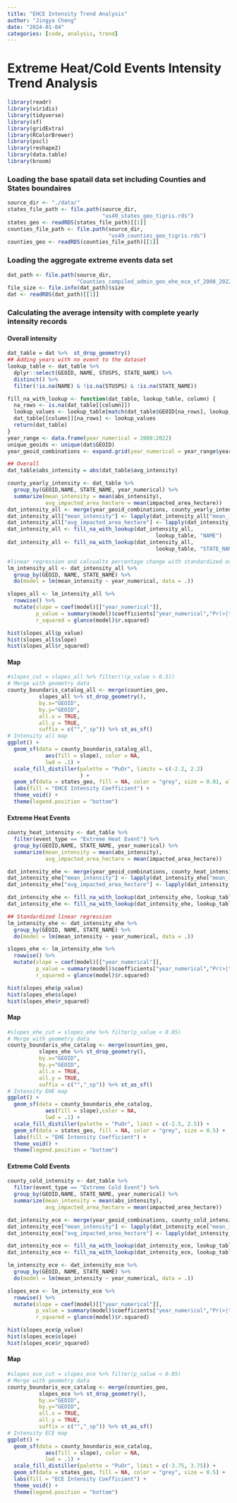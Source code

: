 ```yaml
---
title: "EHCE Intensity Trend Analysis"
author: "Jingya Cheng"
date: "2024-01-04"
categories: [code, analysis, trend]
---
```


# Extreme Heat/Cold Events Intensity Trend Analysis

```r
library(readr)
library(viridis)
library(tidyverse)
library(sf)
library(gridExtra)
library(RColorBrewer)
library(pscl)
library(reshape2)
library(data.table)
library(broom)
```

### Loading the base spatail data set including Counties and States boundaires

```r
source_dir <- "./data/"
states_file_path <- file.path(source_dir,
                              "us49_states_geo_tigris.rds")
states_geo <- readRDS(states_file_path)[[1]]
counties_file_path <- file.path(source_dir,
                                "us49_counties_geo_tigris.rds")
counties_geo <- readRDS(counties_file_path)[[1]]
```

### Loading the aggregate extreme events data set

```r
dat_path <- file.path(source_dir,
                      "Counties_compiled_admin_geo_ehe_ece_sf_2008_2022.rds")
file_size <- file.info(dat_path)$size
dat <- readRDS(dat_path)[[1]]
```

### Calculating the average intensity with complete yearly intensity records

#### Overall intensity

```r
dat_table = dat %>%  st_drop_geometry()
## Adding years with no event to the dataset 
lookup_table <- dat_table %>%
  dplyr::select(GEOID, NAME, STUSPS, STATE_NAME) %>%
  distinct() %>%
  filter(!is.na(NAME) & !is.na(STUSPS) & !is.na(STATE_NAME))

fill_na_with_lookup <- function(dat_table, lookup_table, column) {
  na_rows <- is.na(dat_table[[column]])
  lookup_values <- lookup_table[match(dat_table$GEOID[na_rows], lookup_table$GEOID), column]
  dat_table[[column]][na_rows] <- lookup_values
  return(dat_table)
}
year_range <- data.frame(year_numerical = 2008:2022)
unique_geoids <- unique(dat$GEOID)
year_geoid_combinations <- expand.grid(year_numerical = year_range$year_numerical, GEOID = unique_geoids)

## Overall
dat_table$abs_intensity = abs(dat_table$avg_intensity)

county_yearly_intensity <- dat_table %>%
  group_by(GEOID,NAME, STATE_NAME, year_numerical) %>%
  summarize(mean_intensity = mean(abs_intensity),
            avg_impacted_area_hectare = mean(impacted_area_hectare))
dat_intensity_all <- merge(year_geoid_combinations, county_yearly_intensity, by = c("year_numerical", "GEOID"), all = TRUE)
dat_intensity_all["mean_intensity"] <- lapply(dat_intensity_all["mean_intensity"], function(x) ifelse(is.na(x), 0, x))
dat_intensity_all["avg_impacted_area_hectare"] <- lapply(dat_intensity_all["avg_impacted_area_hectare"], function(x) ifelse(is.na(x), 0, x))
dat_intensity_all <- fill_na_with_lookup(dat_intensity_all, 
                                               lookup_table, "NAME")
dat_intensity_all <- fill_na_with_lookup(dat_intensity_all, 
                                               lookup_table, "STATE_NAME")

#linear regression and calcualte percentage change with standardized average intensity 
lm_intensity_all <- dat_intensity_all %>%
  group_by(GEOID, NAME, STATE_NAME) %>%
  do(model = lm(mean_intensity ~ year_numerical, data = .))

slopes_all <- lm_intensity_all %>%
  rowwise() %>%
  mutate(slope = coef(model)[["year_numerical"]],
         p_value = summary(model)$coefficients["year_numerical","Pr(>|t|)"],
         r_squared = glance(model)$r.squared)

```

```r
hist(slopes_all$p_value)
hist(slopes_all$slope)
hist(slopes_all$r_squared)
```

#### Map

```r
#slopes_cut = slopes_all %>% filter(!(p_value > 0.5))
# Merge with geometry data
county_boundaris_catalog_all <- merge(counties_geo,
          slopes_all %>% st_drop_geometry(),
          by.x="GEOID",
          by.y="GEOID",
          all.x = TRUE,
          all.y = TRUE,
          suffix = c("","_sp")) %>% st_as_sf() 
# Intensity all map
ggplot() +
  geom_sf(data = county_boundaris_catalog_all,
            aes(fill = slope), color = NA,
            lwd = .1) + 
  scale_fill_distiller(palette = "PuOr", limits = c(-2.2, 2.2)
                       ) +
  geom_sf(data = states_geo, fill = NA, color = "grey", size = 0.01, alpha = 0.2) +
  labs(fill = "EHCE Intensity Coefficient") +
  theme_void() + 
  theme(legend.position = "bottom")       
```

#### Extreme Heat Events

```r
county_heat_intensity <- dat_table %>%
  filter(event_type == "Extreme Heat Event") %>%
  group_by(GEOID,NAME, STATE_NAME, year_numerical) %>%
  summarize(mean_intensity = mean(abs_intensity),
            avg_impacted_area_hectare = mean(impacted_area_hectare))

dat_intensity_ehe <- merge(year_geoid_combinations, county_heat_intensity, by = c("year_numerical", "GEOID"), all = TRUE)
dat_intensity_ehe["mean_intensity"] <- lapply(dat_intensity_ehe["mean_intensity"], function(x) ifelse(is.na(x), 0, x))
dat_intensity_ehe["avg_impacted_area_hectare"] <- lapply(dat_intensity_ehe["avg_impacted_area_hectare"], function(x) ifelse(is.na(x), 0, x))

dat_intensity_ehe <- fill_na_with_lookup(dat_intensity_ehe, lookup_table, "NAME")
dat_intensity_ehe <- fill_na_with_lookup(dat_intensity_ehe, lookup_table, "STATE_NAME")

## Standardized linear regression
lm_intensity_ehe <- dat_intensity_ehe %>%
  group_by(GEOID, NAME, STATE_NAME) %>%
  do(model = lm(mean_intensity ~ year_numerical, data = .))

slopes_ehe <- lm_intensity_ehe %>%
  rowwise() %>%
  mutate(slope = coef(model)[["year_numerical"]],
         p_value = summary(model)$coefficients["year_numerical","Pr(>|t|)"],
         r_squared = glance(model)$r.squared)

```

```r
hist(slopes_ehe$p_value)
hist(slopes_ehe$slope)
hist(slopes_ehe$r_squared)
```

#### Map

```r
#slopes_ehe_cut = slopes_ehe %>% filter(p_value < 0.05)
# Merge with geometry data
county_boundaris_ehe_catalog <- merge(counties_geo,
          slopes_ehe %>% st_drop_geometry(),
          by.x="GEOID",
          by.y="GEOID",
          all.x = TRUE,
          all.y = TRUE,
          suffix = c("","_sp")) %>% st_as_sf() 
# Intensity EHE map
ggplot() +
  geom_sf(data = county_boundaris_ehe_catalog,
            aes(fill = slope),color = NA,
            lwd = .1) + 
  scale_fill_distiller(palette = "PuOr", limit = c(-2.5, 2.5)) +
  geom_sf(data = states_geo, fill = NA, color = "grey", size = 0.5) +
  labs(fill = "EHE Intensity Coefficient") +
  theme_void() + 
  theme(legend.position = "bottom")
```

#### Extreme Cold Events

```r
county_cold_intensity <- dat_table %>%
  filter(event_type == "Extreme Cold Event") %>%
  group_by(GEOID,NAME, STATE_NAME, year_numerical) %>%
  summarize(mean_intensity = mean(abs_intensity),
            avg_impacted_area_hectare = mean(impacted_area_hectare))

dat_intensity_ece <- merge(year_geoid_combinations, county_cold_intensity, by = c("year_numerical", "GEOID"), all = TRUE)
dat_intensity_ece["mean_intensity"] <- lapply(dat_intensity_ece["mean_intensity"], function(x) ifelse(is.na(x), 0, x))
dat_intensity_ece["avg_impacted_area_hectare"] <- lapply(dat_intensity_ece["avg_impacted_area_hectare"], function(x) ifelse(is.na(x), 0, x))

dat_intensity_ece <- fill_na_with_lookup(dat_intensity_ece, lookup_table, "NAME")
dat_intensity_ece <- fill_na_with_lookup(dat_intensity_ece, lookup_table, "STATE_NAME")

lm_intensity_ece <- dat_intensity_ece %>%
  group_by(GEOID, NAME, STATE_NAME) %>%
  do(model = lm(mean_intensity ~ year_numerical, data = .))

slopes_ece <- lm_intensity_ece %>%
  rowwise() %>%
  mutate(slope = coef(model)[["year_numerical"]],
         p_value = summary(model)$coefficients["year_numerical","Pr(>|t|)"],
         r_squared = glance(model)$r.squared)

```

```r
hist(slopes_ece$p_value)
hist(slopes_ece$slope)
hist(slopes_ece$r_squared)
```

#### Map

```r
#slopes_ece_cut = slopes_ece %>% filter(p_value < 0.05)
# Merge with geometry data
county_boundaris_ece_catalog <- merge(counties_geo,
          slopes_ece %>% st_drop_geometry(),
          by.x="GEOID",
          by.y="GEOID",
          all.x = TRUE,
          all.y = TRUE,
          suffix = c("","_sp")) %>% st_as_sf() 
# Intensity ECE map
ggplot() +
  geom_sf(data = county_boundaris_ece_catalog,
            aes(fill = slope), color = NA,
            lwd = .1) + 
  scale_fill_distiller(palette = "PuOr", limit = c(-3.75, 3.75)) +
  geom_sf(data = states_geo, fill = NA, color = "grey", size = 0.5) +
  labs(fill = "ECE Intensity Coefficient") +
  theme_void() + 
  theme(legend.position = "bottom")
```
